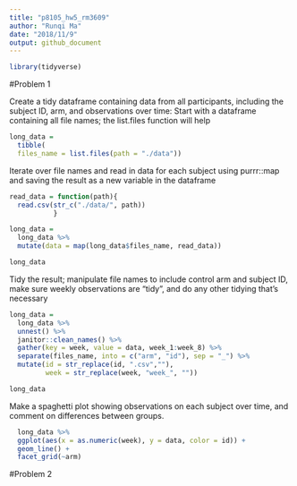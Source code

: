 ```yaml
---
title: "p8105_hw5_rm3609"
author: "Runqi Ma"
date: "2018/11/9"
output: github_document
---
```


```r
library(tidyverse)
```


#Problem 1

Create a tidy dataframe containing data from all participants, including the subject ID, arm, and observations over time:
Start with a dataframe containing all file names; the list.files function will help
```r
long_data =
  tibble(
  files_name = list.files(path = "./data"))
```

Iterate over file names and read in data for each subject using purrr::map and saving the result as a new variable in the dataframe
```r
read_data = function(path){
  read.csv(str_c("./data/", path))
           }

long_data = 
  long_data %>%  
  mutate(data = map(long_data$files_name, read_data))

long_data
```

Tidy the result; manipulate file names to include control arm and subject ID, make sure weekly observations are “tidy”, and do any other tidying that’s necessary
```r
long_data = 
  long_data %>%  
  unnest() %>% 
  janitor::clean_names() %>% 
  gather(key = week, value = data, week_1:week_8) %>% 
  separate(files_name, into = c("arm", "id"), sep = "_") %>% 
  mutate(id = str_replace(id, ".csv",""),
         week = str_replace(week, "week_", ""))

long_data
```

Make a spaghetti plot showing observations on each subject over time, and comment on differences between groups.

```r
  long_data %>% 
  ggplot(aes(x = as.numeric(week), y = data, color = id)) +
  geom_line() +
  facet_grid(~arm)
```

#Problem 2
